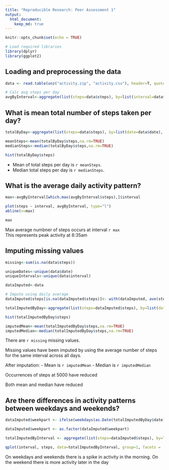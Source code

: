 ```yaml
---
title: "Reproducible Research: Peer Assessment 1"
output: 
  html_document:
    keep_md: true
---
```


```r
knitr::opts_chunk$set(echo = TRUE)

# Load required libraries
library(dplyr)
library(ggplot2)
```


## Loading and preprocessing the data

```r
data <- read.table(unz("activity.zip", "activity.csv"), header=T, quote="\"", sep=",")

# Calc avg steps per day
avgByInterval<-aggregate(list(steps=data$steps), by=list(interval=data$interval),  FUN=mean, na.rm=TRUE, na.action=NULL)

```



## What is mean total number of steps taken per day?


```r

totalByDay<-aggregate(list(steps=data$steps), by=list(date=data$date),  FUN=sum, na.rm=TRUE, na.action=NULL)

meanSteps<-mean(totalByDay$steps,na.rm=TRUE)
medianSteps<-median(totalByDay$steps,na.rm=TRUE)

hist(totalByDay$steps)

```

- Mean of total steps per day is `r meanSteps`.  
- Median total steps per day is `r medianSteps`.


## What is the average daily activity pattern?
```r
max<-avgByInterval[which.max(avgByInterval$steps),]$interval

plot(steps ~ interval, avgByInterval, type="l")
abline(v=max)

max
```

Max average numbner of steps occurs at interval `r max`  
This represents peak activity at 8:35am

## Imputing missing values
```r
missing<-sum(is.na(data$steps))

uniqueDates<-unique(data$date)
uniqueIntervals<-unique(data$interval)

dataImputed<-data

# Impute using daily average
dataImputed$steps[is.na(dataImputed$steps)]<- with(dataImputed, ave(steps, uniqueIntervals, FUN = function(x) mean(x, na.rm = TRUE)))[is.na(dataImputed$steps)]

totalImputedByDay<-aggregate(list(steps=dataImputed$steps), by=list(date=dataImputed$date),  FUN=sum, na.rm=TRUE, na.action=NULL)

hist(totalImputedByDay$steps)

imputedMean<-mean(totalImputedByDay$steps,na.rm=TRUE)
imputedMedian<-median(totalImputedByDay$steps,na.rm=TRUE)

```

There are `r missing` missing values.

Missing values have been imputed by using the average number of steps for the same interval across all days.

After imputation:
- Mean is `r imputedMean`
- Median is `r imputedMedian`

Occurrences of steps at 5000 have reduced

Both mean and median have reduced

## Are there differences in activity patterns between weekdays and weekends?

```r
dataImputed$weekpart <- ifelse(weekdays(as.Date(totalImputedByDay$date))%in%c("Saturday","Sunday"),"weekend", "weekday")

dataImputed$weekpart <- as.factor(dataImputed$weekpart)

totalImputedByInterval <- aggregate(list(steps=dataImputed$steps), by=list(interval=dataImputed$interval, weekpart=dataImputed$weekpart),  FUN=mean, na.rm=TRUE, na.action=NULL)

qplot(interval, steps, data=totalImputedByInterval, group=1, facets = .~weekpart,geom="line")
```

On weekdays and weekends there is a spike in activity in the morning.
On the weekend there is more activity later in the day



